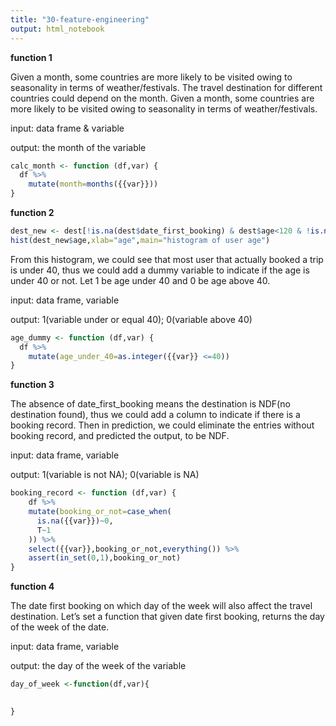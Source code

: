 ```yaml
---
title: "30-feature-engineering"
output: html_notebook
---
```


**function 1**

Given a month, some countries are more likely to be visited owing to seasonality in terms of weather/festivals. The travel destination for different countries could depend on the month. Given a month, some countries are more likely to be visited owing to seasonality in terms of weather/festivals.

input: data frame & variable

output: the month of the variable

```r
calc_month <- function (df,var) {
  df %>% 
    mutate(month=months({{var}}))
}

```

**function 2**

```r
dest_new <- dest[!is.na(dest$date_first_booking) & dest$age<120 & !is.na(dest$age),]
hist(dest_new$age,xlab="age",main="histogram of user age")
```

From this histogram, we could see that most user that actually booked a trip is under 40, thus we could add a dummy variable to indicate if the age is under 40 or not. Let 1 be age under 40 and 0 be age above 40.

input: data frame, variable

output: 1(variable under or equal 40); 0(variable above 40)

```r
age_dummy <- function (df,var) {
  df %>% 
    mutate(age_under_40=as.integer({{var}} <=40))
}

```

**function 3**

The absence of date_first_booking means the destination is NDF(no destination found), thus we could add a column to indicate if there is a booking record. Then in prediction, we could eliminate the entries without booking record, and predicted the output, to be NDF.

input: data frame, variable

output: 1(variable is not NA); 0(variable is NA)

```r
booking_record <- function (df,var) {
    df %>% 
    mutate(booking_or_not=case_when(
      is.na({{var}})~0,
      T~1
    )) %>% 
    select({{var}},booking_or_not,everything()) %>% 
    assert(in_set(0,1),booking_or_not)
}

```


**function 4**

The date first booking on which day of the week will also affect the travel destination. Let's set a function that given date first booking, returns the day of the week of the date.

input: data frame, variable

output: the day of the week of the variable

```r
day_of_week <-function(df,var){

 
}

```